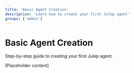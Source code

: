 ```yaml
---
title: 'Basic Agent Creation'
description: 'Learn how to create your first Julep agent'
groups: ['admin']
---
```


# Basic Agent Creation

Step-by-step guide to creating your first Julep agent.

[Placeholder content] 
